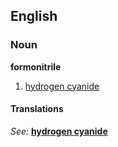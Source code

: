 ==English==

===Noun===
'''formonitrile'''

# [[hydrogen cyanide]]

====Translations====
{{top}}
''See: '' '''[[hydrogen cyanide]]'''
{{bottom}}